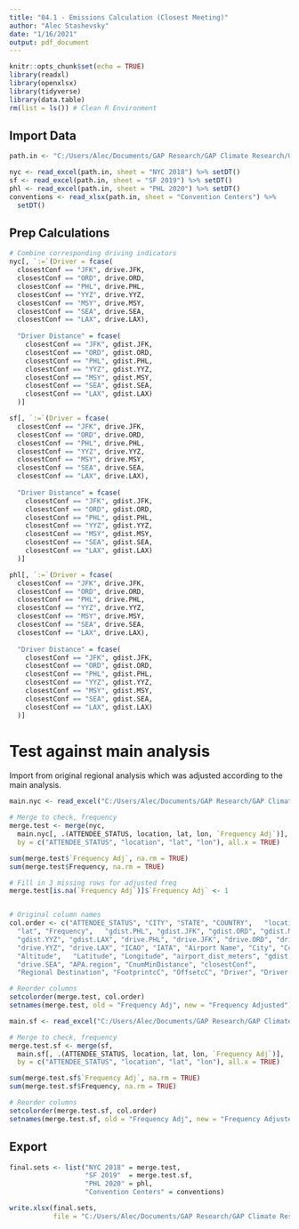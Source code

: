 ```yaml
---
title: "04.1 - Emissions Calculation (Closest Meeting)"
author: "Alec Stashevsky"
date: "1/16/2021"
output: pdf_document
---
```


```r
knitr::opts_chunk$set(echo = TRUE)
library(readxl)
library(openxlsx)
library(tidyverse)
library(data.table)
rm(list = ls()) # Clean R Environment
```

## Import Data
```r

path.in <- "C:/Users/Alec/Documents/GAP Research/GAP Climate Research/GeoData/Regional Analysis/APA Regional Emissions (Closest Conf).xlsx"

nyc <- read_excel(path.in, sheet = "NYC 2018") %>% setDT()
sf <- read_excel(path.in, sheet = "SF 2019") %>% setDT()
phl <- read_excel(path.in, sheet = "PHL 2020") %>% setDT()
conventions <- read_xlsx(path.in, sheet = "Convention Centers") %>%
  setDT()
```

## Prep Calculations
```r
# Combine corresponding driving indicators
nyc[, `:=`(Driver = fcase(
  closestConf == "JFK", drive.JFK,
  closestConf == "ORD", drive.ORD,
  closestConf == "PHL", drive.PHL, 
  closestConf == "YYZ", drive.YYZ,
  closestConf == "MSY", drive.MSY,
  closestConf == "SEA", drive.SEA,
  closestConf == "LAX", drive.LAX),
  
  "Driver Distance" = fcase(
    closestConf == "JFK", gdist.JFK,
    closestConf == "ORD", gdist.ORD,
    closestConf == "PHL", gdist.PHL,
    closestConf == "YYZ", gdist.YYZ,
    closestConf == "MSY", gdist.MSY,
    closestConf == "SEA", gdist.SEA,
    closestConf == "LAX", gdist.LAX)
  )]

sf[, `:=`(Driver = fcase(
  closestConf == "JFK", drive.JFK,
  closestConf == "ORD", drive.ORD,
  closestConf == "PHL", drive.PHL, 
  closestConf == "YYZ", drive.YYZ,
  closestConf == "MSY", drive.MSY,
  closestConf == "SEA", drive.SEA,
  closestConf == "LAX", drive.LAX),
  
  "Driver Distance" = fcase(
    closestConf == "JFK", gdist.JFK,
    closestConf == "ORD", gdist.ORD,
    closestConf == "PHL", gdist.PHL,
    closestConf == "YYZ", gdist.YYZ,
    closestConf == "MSY", gdist.MSY,
    closestConf == "SEA", gdist.SEA,
    closestConf == "LAX", gdist.LAX)
  )]

phl[, `:=`(Driver = fcase(
  closestConf == "JFK", drive.JFK,
  closestConf == "ORD", drive.ORD,
  closestConf == "PHL", drive.PHL, 
  closestConf == "YYZ", drive.YYZ,
  closestConf == "MSY", drive.MSY,
  closestConf == "SEA", drive.SEA,
  closestConf == "LAX", drive.LAX),
  
  "Driver Distance" = fcase(
    closestConf == "JFK", gdist.JFK,
    closestConf == "ORD", gdist.ORD,
    closestConf == "PHL", gdist.PHL,
    closestConf == "YYZ", gdist.YYZ,
    closestConf == "MSY", gdist.MSY,
    closestConf == "SEA", gdist.SEA,
    closestConf == "LAX", gdist.LAX)
  )]
```

# Test against main analysis

Import from original regional analysis which was adjusted according to the main
analysis.

```r
main.nyc <- read_excel("C:/Users/Alec/Documents/GAP Research/GAP Climate Research/Analysis/Regional Analysis/APA Regional Emissions (Analysis).xlsx", sheet = "NYC 2018") %>% setDT()

# Merge to check, frequency
merge.test <- merge(nyc,
  main.nyc[, .(ATTENDEE_STATUS, location, lat, lon, `Frequency Adj`)],
  by = c("ATTENDEE_STATUS", "location", "lat", "lon"), all.x = TRUE)

sum(merge.test$`Frequency Adj`, na.rm = TRUE)
sum(merge.test$Frequency, na.rm = TRUE)

# Fill in 3 missing rows for adjusted freq
merge.test[is.na(`Frequency Adj`)]$`Frequency Adj` <- 1


# Original column names 
col.order <- c("ATTENDEE_STATUS", "CITY", "STATE", "COUNTRY",	"location",	"lon",
  "lat", "Frequency",	"gdist.PHL", "gdist.JFK", "gdist.ORD", "gdist.MSY",
  "gdist.YYZ", "gdist.LAX", "drive.PHL", "drive.JFK", "drive.ORD", "drive.MSY",
  "drive.YYZ", "drive.LAX",	"ICAO",	"IATA", "Airport Name",	"City",	"Country",
  "Altitude",	"Latitude",	"Longitude", "airport_dist_meters", "gdist.SEA",
  "drive.SEA", "APA.region", "CnumMinDistance", "closestConf",
  "Regional Destination", "FootprintcC", "OffsetcC", "Driver", "Driver Distance")

# Reorder columns
setcolorder(merge.test, col.order)
setnames(merge.test, old = "Frequency Adj", new = "Frequency Adjusted")
```

```r
main.sf <- read_excel("C:/Users/Alec/Documents/GAP Research/GAP Climate Research/Analysis/Regional Analysis/APA Regional Emissions (Analysis).xlsx", sheet = "SF 2019") %>% setDT()

# Merge to check, frequency
merge.test.sf <- merge(sf,
  main.sf[, .(ATTENDEE_STATUS, location, lat, lon, `Frequency Adj`)],
  by = c("ATTENDEE_STATUS", "location", "lat", "lon"), all.x = TRUE)

sum(merge.test.sf$`Frequency Adj`, na.rm = TRUE)
sum(merge.test.sf$Frequency, na.rm = TRUE)

# Reorder columns
setcolorder(merge.test.sf, col.order)
setnames(merge.test.sf, old = "Frequency Adj", new = "Frequency Adjusted")
```


## Export
```r
final.sets <- list("NYC 2018" = merge.test,
                   "SF 2019"  = merge.test.sf,
                   "PHL 2020" = phl,
                   "Convention Centers" = conventions)

write.xlsx(final.sets,
           file = "C:/Users/Alec/Documents/GAP Research/GAP Climate Research/GeoData/Regional Analysis/APA Regional Emissions (Closest Conf Prepped).xlsx")
```